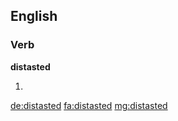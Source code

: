 ==English==

===Verb===
'''distasted'''

# {{en-past of|distaste}}

[[de:distasted]]
[[fa:distasted]]
[[mg:distasted]]